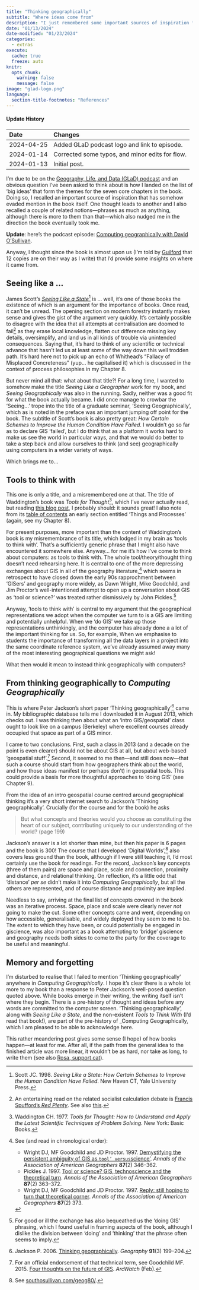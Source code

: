```yaml
---
title: "Thinking geographically"
subtitle: "Where ideas come from"
description: "I just remembered some important sources of inspiration for the book and wanted to acknowledge them"
date: "01/13/2024"
date-modified: "01/23/2024"
categories:
  - extras
execute: 
  cache: true
  freeze: auto
knitr:
  opts_chunk: 
    warning: false
    message: false
image: "glad-logo.png"
language:
  section-title-footnotes: "References"
---
```


::: {.callout-note collapse="true"}
#### Update History

| Date       | Changes
|:-          |:-------
| 2024-04-25 | Added GLaD podcast logo and link to episode.
| 2024-01-14 | Corrected some typos, and minor edits for flow.
| 2024-01-13 | Initial post.

:::

I'm due to be on the [Geography, Life, and Data (GLaD) podcast](https://gladpodcast.podbean.com/) and an obvious question I've been asked to think about is how I landed on the list of 'big ideas' that form the themes for the seven core chapters in the book. Doing so, I recalled an important source of inspiration that has somehow evaded mention in the book itself. One thought leads to another and I also recalled a couple of related notions---phrases as much as anything, although there is more to them than that---which also nudged me in the direction the book eventually took me.

**Update**: here's the podcast episode: [Computing geographically with David O'Sullivan](https://gladpodcast.podbean.com/e/episode-13-computing-geographically-with-david-osullivan/).

Anyway, I thought since the book is almost upon us (I'm told by [Guilford](https://www.guilford.com/books/Computing-Geographically/David-O'Sullivan/9781462553938) that 12 copies are on their way as I write) that I'd provide some insights on where it came from.

## Seeing like a ...
James Scott's [_Seeing Like a State_](https://yalebooks.yale.edu/book/9780300078152/seeing-like-a-state/)^[Scott JC. 1998. _Seeing Like a State: How Certain Schemes to Improve the Human Condition Have Failed_. New Haven CT, Yale University Press.] is ... well, it's one of those books the existence of which is an argument for the importance of books. Once read, it can't be unread. The opening section on modern forestry instantly makes sense and gives the gist of the argument very quickly. It's certainly possible to disagree with the idea that all attempts at centralisation are doomed to fail^[An entertaining read on the related socialist calculation debate is [Francis Spufford's _Red Plenty_](https://redplenty.com/). See also [this](https://crookedtimber.org/wp-content/uploads/2012/07/RedPlenty.pdf).] as they erase local knowledge, flatten out difference missing key details, oversimplify, and land us in all kinds of trouble via unintended consequences. Saying that, it's hard to think of any scientific or technical advance that hasn't led us at least some of the way down this well trodden path. It's hard here not to pick up an echo of Whithead's "Fallacy of Misplaced Concreteness" (yup... he capitalised it) which is discussed in the context of process philosophies in my Chapter 8.

But never mind all that: what about that title?! For a long time, I wanted to somehow make the title _Seeing Like a Geographer_ work for my book, and _Seeing Geographically_ was also in the running. Sadly, neither was a good fit for what the book actually became. I did once manage to crowbar the 'Seeing...' trope into the title of a graduate seminar, 'Seeing Geographically', which as is noted in the preface was an important jumping off point for the book. The subtitle of Scott's book is also pretty great: _How Certain Schemes to Improve the Human Condition Have Failed_. I wouldn't go so far as to declare GIS 'failed', but I do think that as a platform it works hard to make us see the world in particular ways, and that we would do better to take a step back and allow ourselves to think (and see) geographically using computers in a wider variety of ways.

Which brings me to...

## Tools to think with
This one is only a title, and a misremembered one at that. The title of Waddington's book was _Tools for Thought_^[Waddington CH. 1977. _Tools for Thought: How to Understand and Apply the Latest Scientific Techniques of Problem Solving_. New York: Basic Books.], which I've never actually read, but reading [this blog post](https://blogs.nottingham.ac.uk/makingsciencepublic/2013/12/15/tools-for-thinking-about-an-increasingly-complex-world/), I probably should: it sounds great! I also note from its [table of contents](https://archive.org/details/toolsforthoughth0000wadd/page/n5/mode/2up) an early section entitled 'Things and Processes' (again, see my Chapter 8).

For present purposes, more important than the content of Waddington's book is my misremembrance of its title, which lodged in my brain as 'tools to think with'. That's a sufficiently generic phrase that I might also have encountered it somewhere else. Anyway... for me it's how I've come to think about computers: as tools to think with. The whole tool/theory/thought thing doesn't need rehearsing here. It is central to one of the more depressing exchanges about GIS in all of the geography literature,[^longnote] which seems in retrospect to have closed down the early 90s rapprochment between 'GISers' and geography more widely, as Dawn Wright, Mike Goodchild, and Jim Proctor's well-intentioned attempt to open up a conversation about GIS as 'tool or science?' was treated rather dismissively by John Pickles.^[For good or ill the exchange has also bequeathed us the 'doing GIS' phrasing, which I found useful in framing aspects of the book, although I dislike the division between 'doing' and 'thinking' that the phrase often seems to imply.] 

Anyway, 'tools to think with' is central to my argument that the geographical representations we adopt when the computer we turn to is a GIS are limiting and potentially unhelpful. When we 'do GIS' we take up those representations unthinkingly, and the computer has already done a a lot of the important thinking for us. So, for example, When we emphasise to students the importance of transforming all the data layers in a project into the same coordinate reference system, we've already assumed away many of the most interesting geographical questions we might ask!

What then would it mean to instead think geographically with computers?

## From thinking geographically to _Computing Geographically_
This is where Peter Jackson's short paper 'Thinking geographically'^[Jackson P. 2006. [Thinking geographically](https://dx.doi.org/10.1080/00167487.2006.12094167). _Geography_ **91**(3) 199–204.] came in. My bibliographic database tells me I downloaded it in August 2013, which checks out. I was thinking then about what an 'intro GIS/geospatial' class ought to look like on a campus (Berkeley) where excellent courses already occupied that space as part of a GIS minor.

I came to two conclusions. First, such a class in 2013 (and a decade on the point is even clearer) should not be about GIS at all, but about web-based 'geospatial stuff'.^[For an official endorsement of that technical term, see Goodchild MF. 2015. [Four thoughts on the future of GIS](https://www.esri.com/about/newsroom/arcwatch/four-thoughts-on-the-future-of-gis/). _ArcWatch_ (Feb).] Second, it seemed to me then---and still does now---that such a course should start from how geographers think about the world, and how those ideas manifest (or perhaps don't) in geospatial tools. This could provide a basis for more thoughtful approaches to 'doing GIS' (see Chapter 9).

From the idea of an intro geospatial course centred around geographical thinking it's a very short internet search to Jackson's 'Thinking geographically'. Crucially (for the course and for the book) he asks

> But what concepts and theories would you choose as constituting the heart of our subject, contributing uniquely to our understanding of the world? (page 199)

Jackson's answer is a lot shorter than mine, but then his paper is 6 pages and the book is 300! The course that I developed 'Digital Worlds',^[See [southosullivan.com/geog80/](https://southosullivan.com/geog80/).] also covers less ground than the book, although if I were still teaching it, I'd most certainly use the book for readings. For the record, Jackson's key concepts (three of them pairs) are space and place, scale and connection, proximity and distance, and relational thinking. On reflection, it's a little odd that 'distance' _per se_ didn't make it into _Computing Geographically_, but all the others are represented, and of course distance and proximity are implied. 

Needless to say, arriving at the final list of concepts covered in the book was an iterative process. Space, place and scale were clearly never _not_ going to make the cut. Some other concepts came and went, depending on how accessible, generalisable, and widely deployed they seem to me to be. The extent to which they have been, or could potentially be engaged in giscience, was also important as a book attempting to 'bridge' giscience and geography needs both sides to come to the party for the coverage to be useful and meaningful.

## Memory and forgetting
I'm disturbed to realise that I failed to mention 'Thinking geographically' anywhere in _Computing Geographically_. I hope it's clear there is a whole lot more to my book than a response to Peter Jackson's well-posed question quoted above. While books emerge in their writing, the writing itself isn't where they begin. There is a pre-history of thought and ideas before any words are committed to the computer screen. 'Thinking geographically', along with _Seeing Like a State_, and the non-existent _Tools to Think With_ (I'd read that book!), are part of the pre-history of _Computing Geographically, which I am pleased to be able to acknowledge here.

This rather meandering post gives some sense (I hope) of how books happen---at least for me. After all, if the path from the general idea to the finished article was more linear, it wouldn't be as hard, nor take as long, to write them (see also [Rosa, support cat](rosa-support-cat.qmd)).

[^longnote]:See (and read in chronological order):

    - Wright DJ, MF Goodchild and JD Proctor. 1997. [Demystifying the persistent ambiguity of GIS as `tool’ versus `science’](https://dx.doi.org/10.1111/0004-5608.872057). _Annals of the Association of American Geographers_ **87**(2) 346–362.
    - Pickles J. 1997. [Tool or science? GIS, technoscience and the theoretical turn](https://dx.doi.org/10.1111/0004-5608.00058). _Annals of the Association of American Geographers_ **87**(2) 363–372.
    - Wright DJ, MF Goodchild and JD Proctor. 1997. [Reply: still hoping to turn that theoretical corner](https://dx.doi.org/10.1111/0004-5608.00059). _Annals of the Association of American Geographers_ **87**(2) 373.